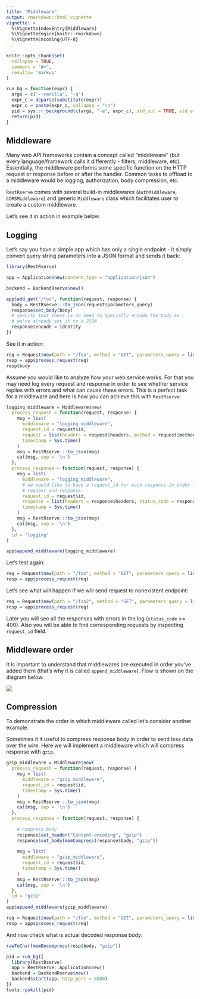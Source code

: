 ```yaml
---
title: "Middleware"
output: rmarkdown::html_vignette
vignette: >
  %\VignetteIndexEntry{Middleware}
  %\VignetteEngine{knitr::rmarkdown}
  %\VignetteEncoding{UTF-8}
---
```


```r
knitr::opts_chunk$set(
  collapse = TRUE,
  comment = "#>", 
  results= 'markup'
)
```

```r
run_bg = function(expr) {
  args = c("--vanilla", "-q")
  expr_c = deparse(substitute(expr))
  expr_c = paste(expr_c, collapse = "\n")
  pid = sys::r_background(c(args, "-e", expr_c), std_out = TRUE, std_err = TRUE)
  return(pid)
}
```

## Middleware

Many web API frameworks contain a concept called "middleware" (but every language/framework calls it differently - filters, middleware, etc). Essentially, the middleware performs some specific function on the HTTP request or response before or after the handler. Common tasks to offload to a middleware would be logging, authorization, body compression, etc.

`RestRserve` comes with several build-in middlewares (`AuthMiddleware`, `CORSMiddleware`) and generic `Middleware` class which facilitates user to create a custom middleware. 

Let's see it in action in example below.


## Logging

Let's say you have a simple app which has only a single endpoint - it simply convert query string parameters into a JSON format and sends it back:
```r
library(RestRserve)

app = Application$new(content_type = "application/json")

backend = BackendRserve$new()

app$add_get("/foo", function(request, response) {
  body = RestRserve:::to_json(request$parameters_query)
  response$set_body(body)
  # specify that there is no need to specially encode the body as
  # we've already set it to a JSON
  response$encode = identity
})

```

See it in action:

```r
req = Request$new(path = "/foo", method = "GET", parameters_query = list(key1 = "value1", key2 = "value2"))
resp = app$process_request(req)
resp$body
```

Assume you would like to analyze how your web service works. For that you may need log every request and response in order to see whether service replies with errors and what can cause these errors. This is a perfect task for a middleware and here is how you can achieve this with `RestRserve`:

```r
logging_middleware = Middleware$new(
  process_request = function(request, response) {
    msg = list(
      middleware = "logging_middleware",
      request_id = request$id,
      request = list(headers = request$headers, method = request$method, path = request$path), 
      timestamp = Sys.time()
    )
    msg = RestRserve:::to_json(msg)
    cat(msg, sep = '\n')
  },
  process_response = function(request, response) {
    msg = list(
      middleware = "logging_middleware",
      # we would like to have a request_id for each response in order to correlate
      # request and response
      request_id = request$id,
      response = list(headers = response$headers, status_code = response$status_code, body = response$body),
      timestamp = Sys.time()
    )
    msg = RestRserve:::to_json(msg)
    cat(msg, sep = '\n')
  },
  id = "logging"
)

app$append_middleware(logging_middleware)
```

Let's test again:
```r
req = Request$new(path = "/foo", method = "GET", parameters_query = list(key1 = "value1", key2 = "value2"))
resp = app$process_request(req)
```

Let's see what will happen if we will send request to nonexistent endpoint:
```r
req = Request$new(path = "/foo2", method = "GET", parameters_query = list(key1 = "value1", key2 = "value2"))
resp = app$process_request(req)
```

Later you will see all the responses with errors in the log (`status_code` >= 400). Also you will be able to find corresponding requests by inspecting `request_id` field.

## Middleware order

It is important to understand that middlewares are executed in order you've added them (that's why it is called `append_middleware`).  Flow is shown on the diagram below.

![](img/middleware-order.png)


## Compression

To demonstrate the order in which middleware called let's consider another example. 

Sometimes it it useful to compress response body in order to send less data over the wire. Here we will implement a middleware which will compress response with `gzip`.

```r
gzip_middleware = Middleware$new(
  process_request = function(request, response) {
    msg = list(
      middleware = "gzip_middleware",
      request_id = request$id,
      timestamp = Sys.time()
    )
    msg = RestRserve:::to_json(msg)
    cat(msg, sep = '\n')
  },
  process_response = function(request, response) {
    
    # compress body
    response$set_header("Content-encoding", "gzip")
    response$set_body(memCompress(response$body, "gzip"))
    
    msg = list(
      middleware = "gzip_middleware",
      request_id = request$id,
      timestamp = Sys.time()
    )
    msg = RestRserve:::to_json(msg)
    cat(msg, sep = '\n')
  },
  id = "gzip"
)
app$append_middleware(gzip_middleware)
```

```r
req = Request$new(path = "/foo", method = "GET", parameters_query = list(key1 = "value1", key2 = "value2"))
resp = app$process_request(req)
```
And now check what is actual decoded response body:
```r
rawToChar(memDecompress(resp$body, "gzip"))
```

```r
pid = run_bg({
  library(RestRserve)
  app = RestRserve::Application$new()
  backend = BackendRserve$new()
  backend$start(app, http_port = 8080)
})
tools::pskill(pid)
```

